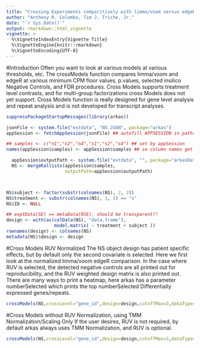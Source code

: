 ```yaml
---
title: "Crossing Experiments comparitively with limma/voom versus edgeR"
author: "Anthony R. Colombo, Tim J. Triche, Jr."
date: "`r Sys.Date()`"
output: rmarkdown::html_vignette
vignette: >
  %\VignetteIndexEntry{Vignette Title}
  %\VignetteEngine{knitr::rmarkdown}
  %\VignetteEncoding{UTF-8}
---
```


#Introduction
Often you want to look at various models at various thresholds, etc.  The crossModels function compares limma/voom and edgeR at various minimum CPM floor values, p.values, selected insilico Negative Controls, and FDR procedures.
Cross Models supports treatment level contrasts, and for multi-group factorizations cross Models does not yet support.  Cross Models function is really designed for gene level analysis and repeat analysis and is not developed for transcript analyses.

```r

suppressPackageStartupMessages(library(arkas))

jsonFile <- system.file("extdata", "NS.JSON", package="arkas")
appSession <- fetchAppSession(jsonFile) ## autofill APPSESSION in paths

## samples <- c("n1","n2","n4","s1","s2","s4") ## set by appSession
names(appSession$samples) <- appSession$samples ## so column names get set 

  appSession$outputPath <- system.file("extdata", "", package="arkasData")
  NS <- mergeKallisto(appSession$samples, 
                      outputPath=appSession$outputPath)



NS$subject <- factor(substr(colnames(NS), 2, 2))
NS$treatment <- substr(colnames(NS), 1, 1) == "s"
NS$ID <- NULL

## exptData(SE) == metaData(RSE), should be transparent?!
design <- with(as(colData(NS), "data.frame"),
                  model.matrix( ~ treatment + subject ))
rownames(design) <- colnames(NS)
metadata(NS)$design <- design

```


#Cross Models RUV Normalized
The NS object design has patient specific effects, but by default only the second covariate is selected.  Here we first look at the normalized limma/voom edgeR comparison.
In the case where RUV is selected, the detected negative controls are all printed out for reproducibility, and the RUV weighted design matrix is also printed out.  
There are many ways to print a heatmap, here arkas has a parameter numberSelected which prints the top numberSelected Differentially expressed genes/repeats. 
```r
crossModels(NS,crossLevel="gene_id",design=design,cutoffMax=3,dataType="normalized",species="Homo.sapiens",numberSelected=100)

```

#Cross Models without RUV Normalization, using TMM Normalization/Scaling Only
If the user desires, RUV is not required, by default arkas always uses TMM Normalization, and RUV is optional.  

```r
crossModels(NS,crossLevel="gene_id",design=design,cutoffMax=3,dataType="unnormalized",species="Homo.sapiens",numberSelected=100)
```


